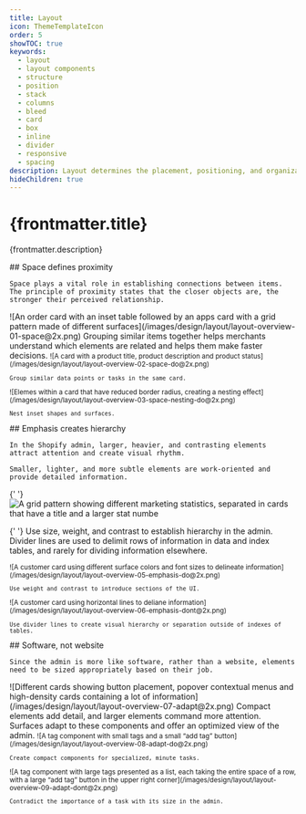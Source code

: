 ```yaml
---
title: Layout
icon: ThemeTemplateIcon
order: 5
showTOC: true
keywords:
  - layout
  - layout components
  - structure
  - position
  - stack
  - columns
  - bleed
  - card
  - box
  - inline
  - divider
  - responsive
  - spacing
description: Layout determines the placement, positioning, and organization of various components within the UI, such as buttons, menus, content sections, and other visual elements.
hideChildren: true
---
```


# {frontmatter.title}

<Lede>{frontmatter.description}</Lede>

<Subnav />

<LayoutSection card>
  <Text>
    ## Space defines proximity

    Space plays a vital role in establishing connections between items. The principle of proximity states that the closer objects are, the stronger their perceived relationship.

  </Text>

  <Large>
    ![An order card with an inset table followed by an apps card with a grid
    pattern made of different
    surfaces](/images/design/layout/layout-overview-01-space@2x.png)
  </Large>

  <Text>
    Grouping similar items together helps merchants understand which elements are
    related and helps them make faster decisions.
  </Text>

  <Small variant="do">
    ![A card with a product title, product description and product status](/images/design/layout/layout-overview-02-space-do@2x.png)

    Group similar data points or tasks in the same card.

  </Small>

  <Small variant="do">
    ![Elemes within a card that have reduced border radius, creating a nesting effect](/images/design/layout/layout-overview-03-space-nesting-do@2x.png)

    Nest inset shapes and surfaces.

  </Small>

</LayoutSection>

<LayoutSection card>
  <Text>
    ## Emphasis creates hierarchy

    In the Shopify admin, larger, heavier, and contrasting elements attract attention and create visual rhythm.

    Smaller, lighter, and more subtle elements are work-oriented and provide detailed information.

  </Text>

{' '}
<Large>
  ![A grid pattern showing different marketing statistics, separated in cards
  that have a title and a larger stat
  numbe](/images/design/layout/layout-overview-04-emphasis@2x.png)
</Large>

{' '}
<Text>
  Use size, weight, and contrast to establish hierarchy in the admin. Divider
  lines are used to delimit rows of information in data and index tables, and
  rarely for dividing information elsewhere.
</Text>

  <Small variant="do">
    ![A customer card using different surface colors and font sizes to delineate information](/images/design/layout/layout-overview-05-emphasis-do@2x.png)

    Use weight and contrast to introduce sections of the UI.

  </Small>

  <Small variant="dont">
    ![A customer card using horizontal lines to deliane information](/images/design/layout/layout-overview-06-emphasis-dont@2x.png)

    Use divider lines to create visual hierarchy or separation outside of indexes of tables.

  </Small>
</LayoutSection>

<LayoutSection card>
  <Text>
    ## Software, not website

    Since the admin is more like software, rather than a website, elements need to be sized appropriately based on their job.

  </Text>

  <Large>
    ![Different cards showing button placement, popover contextual menus and
    high-density cards containing a lot of
    information](/images/design/layout/layout-overview-07-adapt@2x.png)
  </Large>

  <Text>
    Compact elements add detail, and larger elements command more attention.
    Surfaces adapt to these components and offer an optimized view of the admin.
  </Text>

  <Small variant="do">
    ![A tag component with small tags and a small “add tag” button](/images/design/layout/layout-overview-08-adapt-do@2x.png)

    Create compact components for specialized, minute tasks.

  </Small>

  <Small variant="dont">
    ![A tag component with large tags presented as a list, each taking the entire space of a row, with a large “add tag” button in the upper right corner](/images/design/layout/layout-overview-09-adapt-dont@2x.png)

    Contradict the importance of a task with its size in the admin.

  </Small>
</LayoutSection>
